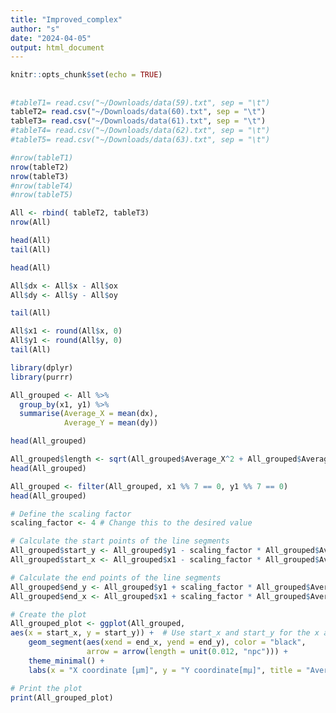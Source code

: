 ```yaml
---
title: "Improved_complex"
author: "s"
date: "2024-04-05"
output: html_document
---
```


```r
knitr::opts_chunk$set(echo = TRUE)
```

## 

```r
#tableT1= read.csv("~/Downloads/data(59).txt", sep = "\t")
tableT2= read.csv("~/Downloads/data(60).txt", sep = "\t")
tableT3= read.csv("~/Downloads/data(61).txt", sep = "\t")
#tableT4= read.csv("~/Downloads/data(62).txt", sep = "\t")
#tableT5= read.csv("~/Downloads/data(63).txt", sep = "\t")
```

```r
#nrow(tableT1)
nrow(tableT2)
nrow(tableT3)
#nrow(tableT4)
#nrow(tableT5)
```

```r
All <- rbind( tableT2, tableT3)
nrow(All)

head(All)
tail(All)
```

```r


head(All)
```

```r
All$dx <- All$x - All$ox
All$dy <- All$y - All$oy


```

```r
tail(All)
```

```r
All$x1 <- round(All$x, 0)
All$y1 <- round(All$y, 0)
tail(All)
```

```r
library(dplyr)
library(purrr)

All_grouped <- All %>%
  group_by(x1, y1) %>%
  summarise(Average_X = mean(dx),
            Average_Y = mean(dy))

head(All_grouped)
```

```r

All_grouped$length <- sqrt(All_grouped$Average_X^2 + All_grouped$Average_Y^2)
head(All_grouped)
```

```r
All_grouped <- filter(All_grouped, x1 %% 7 == 0, y1 %% 7 == 0)
head(All_grouped)

```

```r

# Define the scaling factor
scaling_factor <- 4 # Change this to the desired value

# Calculate the start points of the line segments
All_grouped$start_y <- All_grouped$y1 - scaling_factor * All_grouped$Average_Y
All_grouped$start_x <- All_grouped$x1 - scaling_factor * All_grouped$Average_X

# Calculate the end points of the line segments
All_grouped$end_y <- All_grouped$y1 + scaling_factor * All_grouped$Average_Y
All_grouped$end_x <- All_grouped$x1 + scaling_factor * All_grouped$Average_X

# Create the plot
All_grouped_plot <- ggplot(All_grouped,
aes(x = start_x, y = start_y)) +  # Use start_x and start_y for the x and y aesthetics
    geom_segment(aes(xend = end_x, yend = end_y), color = "black", 
                 arrow = arrow(length = unit(0.012, "npc"))) +
    theme_minimal() +
    labs(x = "X coordinate [µm]", y = "Y coordinate[mµ]", title = "Average velocity")

# Print the plot
print(All_grouped_plot)

```
